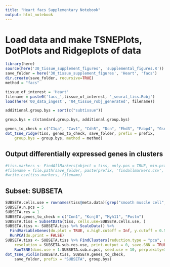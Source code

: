 ```yaml
---
title: "Heart facs Supplementary Notebook"
output: html_notebook
---
```


# Load data and make TSNEPlots, DotPlots and Ridgeplots of data

```r
library(here)
source(here('30_tissue_supplement_figures', 'supplemental_figures.R'))
save_folder = here('30_tissue_supplement_figures', 'Heart', 'facs')
dir.create(save_folder, recursive=TRUE)
method = "facs"

tissue_of_interest = 'Heart'
filename = paste0('facs_',tissue_of_interest, '_seurat_tiss.Robj')
load(here('00_data_ingest', '04_tissue_robj_generated', filename))

additional.group.bys = sort(c("subtissue"))

group.bys = c(standard.group.bys, additional.group.bys)

genes_to_check = c("C1qa", "Cav1", "Cdh5", "Dcn", "Ehd3", "Fabp4", "Gsn", "Hbb-b1", "Myh11", "Npr3", "Pecam1", "Tie1", "Tnni3")
dot_tsne_ridge(tiss, genes_to_check, save_folder, prefix = prefix,
    group.bys = group.bys, method = method)
```

## Output differentially expressed genes in clusters

```r
#tiss.markers <- FindAllMarkers(object = tiss, only.pos = TRUE, min.pct = 0.25, thresh.use = 0.25)
#filename = file.path(save_folder, paste(prefix, 'findallmarkers.csv', sep='_'))
#write.csv(tiss.markers, filename)
```

## Subset: SUBSETA

```r
SUBSETA.cells.use = rownames(tiss@meta.data)[grep("smooth muscle cell",tiss@meta.data$cell_ontology_class)]
SUBSETA.n.pcs = 5
SUBSETA.res = 1
SUBSETA.genes_to_check = c("Cnn1", "Kcnj8", "Myh11", "Postn")
SUBSETA.tiss = SubsetData(tiss, cells.use=SUBSETA.cells.use, )
SUBSETA.tiss <- SUBSETA.tiss %>% ScaleData() %>% 
  FindVariableGenes(do.plot = TRUE, x.high.cutoff = Inf, y.cutoff = 0.5) %>%
  RunPCA(do.print = FALSE)
SUBSETA.tiss <- SUBSETA.tiss %>% FindClusters(reduction.type = "pca", dims.use = 1:SUBSETA.n.pcs, 
    resolution = SUBSETA.sub.res.use, print.output = 0, save.SNN = TRUE) %>%
    RunTSNE(dims.use = 1:SUBSETA.sub.n.pcs, seed.use = 10, perplexity=30)
dot_tsne_violin(SUBSETA.tiss, SUBSETA.genes_to_check,
    save_folder, prefix = "SUBSETA", group.bys)

```